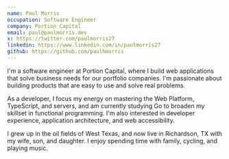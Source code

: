 ```yaml
---
name: Paul Morris
occupation: Software Engineer
company: Portion Capital
email: paul@paulmorris.dev
x: https://twitter.com/paulmorris27
linkedin: https://www.linkedin.com/in/paulmorris27
github: https://github.com/paulhmorris
---
```


I'm a software engineer at Portion Capital, where I build web applications that solve business needs for our portfolio companies. I'm passionate about building products that are easy to use and solve real problems.

As a developer, I focus my energy on mastering the Web Platform, TypeScript, and servers, and am currently studying Go to broaden my skillset in functional programming. I'm also interested in developer experience, application architecture, and web accessibility.

I grew up in the oil fields of West Texas, and now live in Richardson, TX with my wife, son, and daughter. I enjoy spending time with family, cycling, and playing music.
